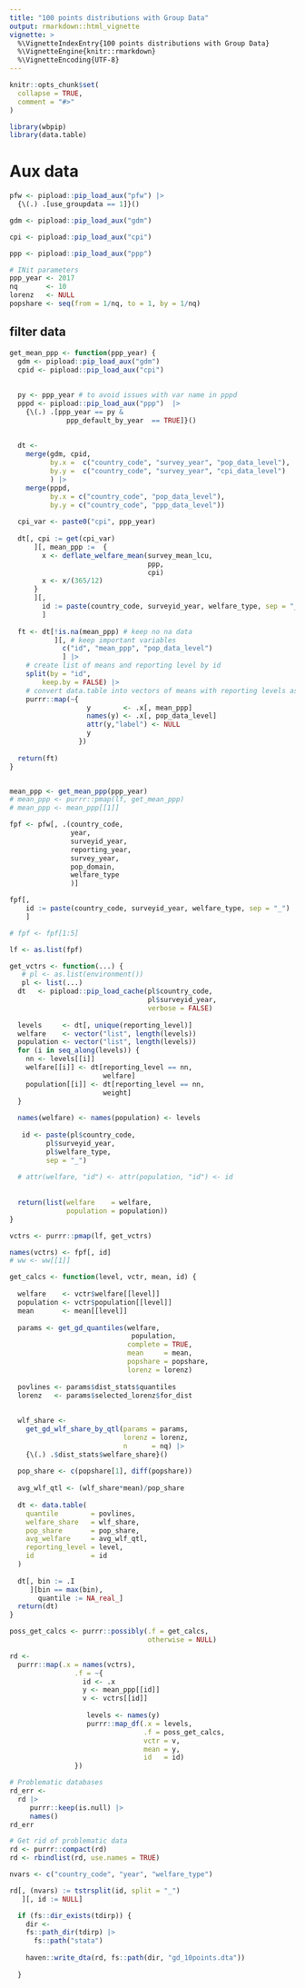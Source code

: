 ```yaml
---
title: "100 points distributions with Group Data"
output: rmarkdown::html_vignette
vignette: >
  %\VignetteIndexEntry{100 points distributions with Group Data}
  %\VignetteEngine{knitr::rmarkdown}
  %\VignetteEncoding{UTF-8}
---
```


```r
knitr::opts_chunk$set(
  collapse = TRUE,
  comment = "#>"
)
```

```r
library(wbpip)
library(data.table)
```


# Aux data

```r

pfw <- pipload::pip_load_aux("pfw") |> 
  {\(.) .[use_groupdata == 1]}()

gdm <- pipload::pip_load_aux("gdm") 

cpi <- pipload::pip_load_aux("cpi") 

ppp <- pipload::pip_load_aux("ppp")

# INit parameters
ppp_year <- 2017
nq       <- 10
lorenz   <- NULL
popshare <- seq(from = 1/nq, to = 1, by = 1/nq)

```


## filter data 

```r

get_mean_ppp <- function(ppp_year) {
  gdm <- pipload::pip_load_aux("gdm") 
  cpid <- pipload::pip_load_aux("cpi")  
  
  
  py <- ppp_year # to avoid issues with var name in pppd
  pppd <- pipload::pip_load_aux("ppp")  |> 
    {\(.) .[ppp_year == py &
              ppp_default_by_year  == TRUE]}() 
  
  
  dt <- 
    merge(gdm, cpid, 
          by.x =  c("country_code", "survey_year", "pop_data_level"), 
          by.y =  c("country_code", "survey_year", "cpi_data_level")
          ) |> 
    merge(pppd, 
          by.x = c("country_code", "pop_data_level"), 
          by.y = c("country_code", "ppp_data_level"))
  
  cpi_var <- paste0("cpi", ppp_year)
  
  dt[, cpi := get(cpi_var)
      ][, mean_ppp :=  {
        x <- deflate_welfare_mean(survey_mean_lcu, 
                                  ppp, 
                                  cpi)
        x <- x/(365/12)
      }
      ][, 
        id := paste(country_code, surveyid_year, welfare_type, sep = "_")
        ]
  
  ft <- dt[!is.na(mean_ppp) # keep no na data
           ][, # keep important variables 
             c("id", "mean_ppp", "pop_data_level")
             ] |>
    # create list of means and reporting level by id
    split(by = "id", 
        keep.by = FALSE) |> 
    # convert data.table into vectors of means with reporting levels as names
    purrr::map(~{
                   y        <- .x[, mean_ppp]
                   names(y) <- .x[, pop_data_level]
                   attr(y,"label") <- NULL
                   y
                 })
  
  return(ft)
}


mean_ppp <- get_mean_ppp(ppp_year)
# mean_ppp <- purrr::pmap(lf, get_mean_ppp)
# mean_ppp <- mean_ppp[[1]]
```


```r

fpf <- pfw[, .(country_code, 
               year, 
               surveyid_year,
               reporting_year,
               survey_year,
               pop_domain, 
               welfare_type
               )]

fpf[,
    id := paste(country_code, surveyid_year, welfare_type, sep = "_")
    ]

# fpf <- fpf[1:5]

lf <- as.list(fpf)

```

```r

get_vctrs <- function(...) {
   # pl <- as.list(environment())
   pl <- list(...)
  dt   <- pipload::pip_load_cache(pl$country_code, 
                                  pl$surveyid_year, 
                                  verbose = FALSE)
  
  levels     <- dt[, unique(reporting_level)] 
  welfare    <- vector("list", length(levels))
  population <- vector("list", length(levels))
  for (i in seq_along(levels)) {
    nn <- levels[[i]]
    welfare[[i]] <- dt[reporting_level == nn, 
                       welfare]
    population[[i]] <- dt[reporting_level == nn, 
                       weight]
  }
  
  names(welfare) <- names(population) <- levels
  
   id <- paste(pl$country_code, 
         pl$surveyid_year, 
         pl$welfare_type, 
         sep = "_")
  
  # attr(welfare, "id") <- attr(population, "id") <- id
  
  
  return(list(welfare    = welfare, 
              population = population))
}

vctrs <- purrr::pmap(lf, get_vctrs)

names(vctrs) <- fpf[, id]
# ww <- ww[[1]]
```

```r

get_calcs <- function(level, vctr, mean, id) {
  
  welfare    <- vctr$welfare[[level]]
  population <- vctr$population[[level]]
  mean       <- mean[[level]]
    
  params <- get_gd_quantiles(welfare,
                              population,
                             complete = TRUE, 
                             mean     = mean,
                             popshare = popshare, 
                             lorenz = lorenz)
  
  povlines <- params$dist_stats$quantiles
  lorenz   <- params$selected_lorenz$for_dist
  
  
  wlf_share <- 
    get_gd_wlf_share_by_qtl(params = params, 
                            lorenz = lorenz, 
                            n      = nq) |> 
    {\(.) .$dist_stats$welfare_share}()
    
  pop_share <- c(popshare[1], diff(popshare))
  
  avg_wlf_qtl <- (wlf_share*mean)/pop_share
  
  dt <- data.table(
    quantile        = povlines, 
    welfare_share   = wlf_share, 
    pop_share       = pop_share,
    avg_welfare     = avg_wlf_qtl, 
    reporting_level = level, 
    id              = id
  )
  
  dt[, bin := .I
     ][bin == max(bin), 
       quantile := NA_real_]
  return(dt)
}

poss_get_calcs <- purrr::possibly(.f = get_calcs, 
                                  otherwise = NULL)

rd <- 
  purrr::map(.x = names(vctrs), 
                .f = ~{
                  id <- .x
                  y <- mean_ppp[[id]]
                  v <- vctrs[[id]]
                                    
                   levels <- names(y)
                   purrr::map_df(.x = levels,
                                 .f = poss_get_calcs, 
                                 vctr = v, 
                                 mean = y, 
                                 id   = id)
                })

# Problematic databases
rd_err <- 
  rd |> 
     purrr::keep(is.null) |> 
     names()
rd_err

# Get rid of problematic data
rd <- purrr::compact(rd)
rd <- rbindlist(rd, use.names = TRUE)

nvars <- c("country_code", "year", "welfare_type")

rd[, (nvars) := tstrsplit(id, split = "_")
   ][, id := NULL]

```

```r
  if (fs::dir_exists(tdirp)) {
    dir <- 
    fs::path_dir(tdirp) |> 
      fs::path("stata")
    
    haven::write_dta(rd, fs::path(dir, "gd_10points.dta"))
    
  }

```

